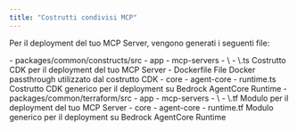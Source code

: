 ```yaml
---
title: "Costrutti condivisi MCP"
---
```





Per il deployment del tuo MCP Server, vengono generati i seguenti file:

<Infrastructure>
<Fragment slot="cdk">
<FileTree>
  - packages/common/constructs/src
    - app
      - mcp-servers
        - \<project-name>
          - \<project-name>.ts Costrutto CDK per il deployment del tuo MCP Server
          - Dockerfile File Docker passthrough utilizzato dal costrutto CDK
    - core
      - agent-core
        - runtime.ts Costrutto CDK generico per il deployment su Bedrock AgentCore Runtime
</FileTree>
</Fragment>
<Fragment slot="terraform">
<FileTree>
  - packages/common/terraform/src
    - app
      - mcp-servers
        - \<project-name>
          - \<project-name>.tf Modulo per il deployment del tuo MCP Server
    - core
      - agent-core
        - runtime.tf Modulo generico per il deployment su Bedrock AgentCore Runtime
</FileTree>
</Fragment>
</Infrastructure>